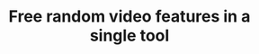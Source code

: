 ---
title: "Free random video features in a single tool"
details: "After using our service, as well as communicating with our managers, we are very interested in 
the opinions of our customers. You can leave a review on our website."
image: "/assets/imgs/feature/meeting/img3.png"
feature_items:
  - name: "Easy Chat"
    text: "Online workforce your growing and cultivate a positive team spirit"
    image: "/assets/imgs/icon/icon-s-4.png"
  - name: "Screen sharing"
    text: "Online workforce your growing and cultivate a positive team spirit"
    image: "/assets/imgs/icon/icon-s-5.png"
  - name: "Recording"
    text: "Online workforce your growing and cultivate a positive team spirit"
    image: "/assets/imgs/icon/icon-s-6.png"
  - name: "Secure"
    text: "Online workforce your growing and cultivate a positive team spirit"
    image: "/assets/imgs/icon/icon-s-7.png"
---